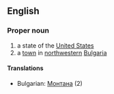 ==English==

===Proper noun===

# a state of the [[United States]]
# a [[town]] in [[northwestern]] [[Bulgaria]]

====Translations====

*Bulgarian: [[Монтана]] (2)